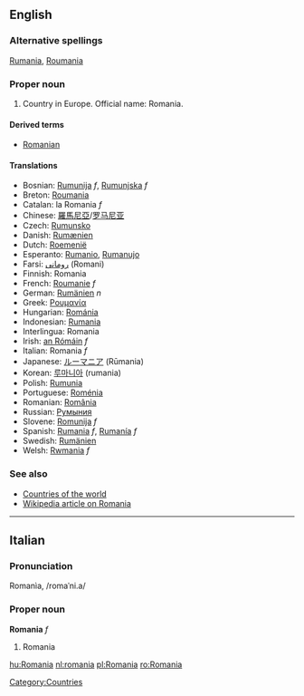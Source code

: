 {{wikipedia}}
==English==
===Alternative spellings===
[[Rumania]], [[Roumania]]

===Proper noun===
# Country in Europe. Official name: Romania.

====Derived terms====
*[[Romanian]]

====Translations====
*Bosnian: [[Rumunija]] ''f'', [[Rumunjska]] ''f''
*Breton: [[Roumania]]
*Catalan: la Romania ''f''
*Chinese: [[羅馬尼亞]]/[[罗马尼亚]]
*Czech: [[Rumunsko]]
*Danish: [[Rumænien]]
*Dutch: [[Roemenië]]
*Esperanto: [[Rumanio]], [[Rumanujo]]
*Farsi: [[رومانی]] (Romani)
*Finnish: Romania
*French: [[Roumanie]] ''f''
*German: [[Rumänien]] ''n''
*Greek: [[Ρουμανία]]
*Hungarian: [[Románia]]
*Indonesian: [[Rumania]]
*Interlingua: Romania
*Irish: [[an Rómáin]] ''f''
*Italian: Romania ''f''
*Japanese: [[ルーマニア]] (Rūmania)
*Korean: [[루마니아]] (rumania)
*Polish: [[Rumunia]]
*Portuguese: [[Roménia]]
*Romanian: [[România]]
*Russian: [[Румыния]]
*Slovene: [[Romunija]] ''f''
*Spanish: [[Rumania]] ''f'', [[Rumanía]] ''f''
*Swedish: [[Rumänien]]
*Welsh: [[Rwmania]] ''f''

===See also===
*[[Countries of the world]]
*[[w:Romania|Wikipedia article on Romania]]
[[Category:Countries]]

----

==Italian==
===Pronunciation===
Romanìa, /romaˈni.a/
===Proper noun===
'''Romania''' ''f''

# Romania

[[hu:Romania]]
[[nl:romania]]
[[pl:Romania]]
[[ro:Romania]]